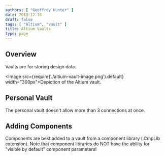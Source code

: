 ```yaml
---
authors: [ "Geoffrey Hunter" ]
date: 2013-12-16
draft: false
tags: [ "Altium", "vault" ]
title: Altium Vaults
type: page
---
```


## Overview

Vaults are for storing design data.

<Image src={require('./altium-vault-image.png').default} width="300px">Depiction of the Altium vault.</Image>

## Personal Vault

The personal vault doesn't allow more than 3 connections at once.

## Adding Components

Components are best added to a vault from a component library (.CmpLib extension). Note that component libraries do NOT have the ability for "visible by default" component parameters!
